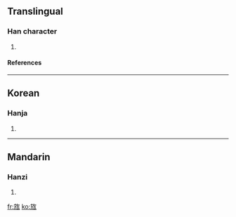 ==Translingual==
===Han character===
{{Han char|rn=70|rad=方|as=06|sn=10|four=|canj=卜尸人一弓 (YSOMN)}}
# {{defn|Han|sort=方06}}
====References====
{{Han ref|kx=0483.160|dkj=13655|dj=0845.110|hdz=32177.040|uh=65CA|ud=26058}}

----
==Korean==
===Hanja===
{{ko-hanja|hangeul=방|eumhun=|rv=bang|mr=pang|y=pang}}
# {{defn|Korean}}

----
==Mandarin==
===Hanzi===
{{cmn-hanzi|pin=[[fǎng]] ([[fang3]])|wg=fang<sup>3</sup>}}
# {{defn|Mandarin}}

[[fr:旊]]
[[ko:旊]]